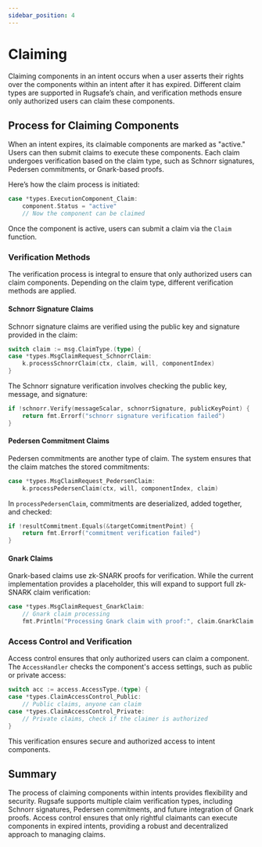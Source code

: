 ```yaml
---
sidebar_position: 4
---
```


# Claiming

Claiming components in an intent occurs when a user asserts their rights over the components within an intent after it has expired. Different claim types are supported in Rugsafe’s chain, and verification methods ensure only authorized users can claim these components.

## Process for Claiming Components

When an intent expires, its claimable components are marked as "active." Users can then submit claims to execute these components. Each claim undergoes verification based on the claim type, such as Schnorr signatures, Pedersen commitments, or Gnark-based proofs.

Here’s how the claim process is initiated:

```go
case *types.ExecutionComponent_Claim:
    component.Status = "active"
    // Now the component can be claimed
```

Once the component is active, users can submit a claim via the `Claim` function. 

### Verification Methods

The verification process is integral to ensure that only authorized users can claim components. Depending on the claim type, different verification methods are applied.

#### Schnorr Signature Claims

Schnorr signature claims are verified using the public key and signature provided in the claim:

```go
switch claim := msg.ClaimType.(type) {
case *types.MsgClaimRequest_SchnorrClaim:
    k.processSchnorrClaim(ctx, claim, will, componentIndex)
}
```

The Schnorr signature verification involves checking the public key, message, and signature:

```go
if !schnorr.Verify(messageScalar, schnorrSignature, publicKeyPoint) {
    return fmt.Errorf("schnorr signature verification failed")
}
```

#### Pedersen Commitment Claims

Pedersen commitments are another type of claim. The system ensures that the claim matches the stored commitments:

```go
case *types.MsgClaimRequest_PedersenClaim:
    k.processPedersenClaim(ctx, will, componentIndex, claim)
```

In `processPedersenClaim`, commitments are deserialized, added together, and checked:

```go
if !resultCommitment.Equals(&targetCommitmentPoint) {
    return fmt.Errorf("commitment verification failed")
}
```

#### Gnark Claims

Gnark-based claims use zk-SNARK proofs for verification. While the current implementation provides a placeholder, this will expand to support full zk-SNARK claim verification:

```go
case *types.MsgClaimRequest_GnarkClaim:
    // Gnark claim processing
    fmt.Println("Processing Gnark claim with proof:", claim.GnarkClaim.Proof)
```

### Access Control and Verification

Access control ensures that only authorized users can claim a component. The `AccessHandler` checks the component's access settings, such as public or private access:

```go
switch acc := access.AccessType.(type) {
case *types.ClaimAccessControl_Public:
    // Public claims, anyone can claim
case *types.ClaimAccessControl_Private:
    // Private claims, check if the claimer is authorized
}
```

This verification ensures secure and authorized access to intent components.

## Summary

The process of claiming components within intents provides flexibility and security. Rugsafe supports multiple claim verification types, including Schnorr signatures, Pedersen commitments, and future integration of Gnark proofs. Access control ensures that only rightful claimants can execute components in expired intents, providing a robust and decentralized approach to managing claims.
